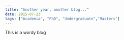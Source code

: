 ```yaml
---
title: "Another year, another blog..."
date: 2015-07-23
tags: ["Academia", "PhD", "Undergraduate","Masters"]
---
```


This is a wordy blog